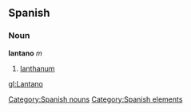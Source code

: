 == Spanish == {{wikipediaAlt|lanthanum}}
=== Noun ===
'''lantano''' ''m''
# [[lanthanum]]

[[Category:Spanish nouns]]
[[Category:Spanish elements]]

[[gl:Lantano]]